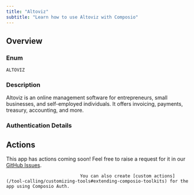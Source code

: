 ```yaml
---
title: "Altoviz"
subtitle: "Learn how to use Altoviz with Composio"
---
```



## Overview

### Enum
`ALTOVIZ`

### Description
Altoviz is an online management software for entrepreneurs, small
    businesses, and self-employed individuals. It offers invoicing,
    payments, treasury, accounting, and more.

### Authentication Details

<Accordion title="API_KEY">
<ParamField path="base_url" type="string" default="https://api.altoviz.com">
</ParamField>

<ParamField path="api_key" type="string" required={true}>
</ParamField>

</Accordion>


## Actions

This app has actions coming soon! Feel free to raise a request for it in our [GitHub Issues](https://github.com/ComposioHQ/composio/issues).
                                
                                You can also create [custom actions](/tool-calling/customizing-tools#extending-composio-toolkits) for the app using Composio Auth.